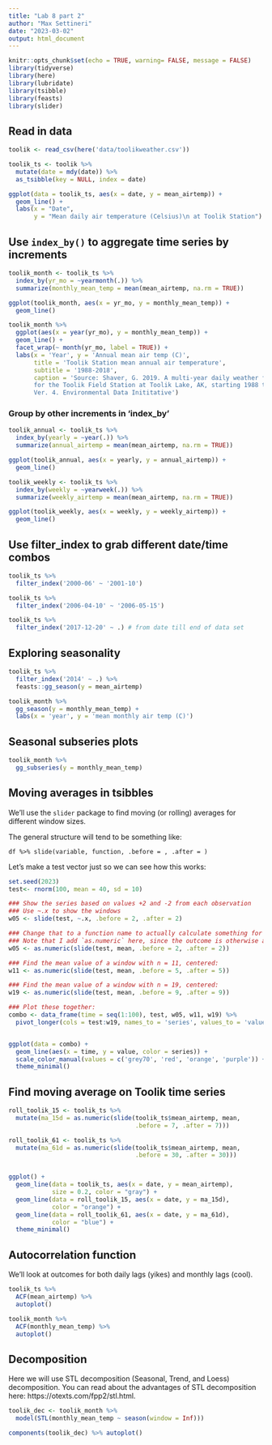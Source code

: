 ```yaml
---
title: "Lab 8 part 2"
author: "Max Settineri"
date: "2023-03-02"
output: html_document
---
```


```r
knitr::opts_chunk$set(echo = TRUE, warning= FALSE, message = FALSE)
library(tidyverse)
library(here)
library(lubridate)
library(tsibble)
library(feasts)
library(slider)
```

## Read in data

```r
toolik <- read_csv(here('data/toolikweather.csv')) 

toolik_ts <- toolik %>% 
  mutate(date = mdy(date)) %>% 
  as_tsibble(key = NULL, index = date)

ggplot(data = toolik_ts, aes(x = date, y = mean_airtemp)) +
  geom_line() +
  labs(x = "Date",
       y = "Mean daily air temperature (Celsius)\n at Toolik Station")
```

## Use `index_by()` to aggregate time series by increments

```r
toolik_month <- toolik_ts %>% 
  index_by(yr_mo = ~yearmonth(.)) %>% 
  summarize(monthly_mean_temp = mean(mean_airtemp, na.rm = TRUE))

ggplot(toolik_month, aes(x = yr_mo, y = monthly_mean_temp)) +
  geom_line()

toolik_month %>% 
  ggplot(aes(x = year(yr_mo), y = monthly_mean_temp)) +
  geom_line() +
  facet_wrap(~ month(yr_mo, label = TRUE)) +
  labs(x = 'Year', y = 'Annual mean air temp (C)',
       title = 'Toolik Station mean annual air temperature',
       subtitle = '1988-2018',
       caption = 'Source: Shaver, G. 2019. A multi-year daily weather file
       for the Toolik Field Station at Toolik Lake, AK, starting 1988 to present. 
       Ver. 4. Environmental Data Inititative')
```

### Group by other increments in 'index_by'

```r
toolik_annual <- toolik_ts %>% 
  index_by(yearly = ~year(.)) %>% 
  summarize(annual_airtemp = mean(mean_airtemp, na.rm = TRUE))

ggplot(toolik_annual, aes(x = yearly, y = annual_airtemp)) +
  geom_line() 

toolik_weekly <- toolik_ts %>% 
  index_by(weekly = ~yearweek(.)) %>% 
  summarize(weekly_airtemp = mean(mean_airtemp, na.rm = TRUE))

ggplot(toolik_weekly, aes(x = weekly, y = weekly_airtemp)) +
  geom_line()
```

## Use filter_index to grab different date/time combos

```r
toolik_ts %>% 
  filter_index('2000-06' ~ '2001-10')

toolik_ts %>% 
  filter_index('2006-04-10' ~ '2006-05-15')

toolik_ts %>% 
  filter_index('2017-12-20' ~ .) # from date till end of data set
```

## Exploring seasonality

```r
toolik_ts %>% 
  filter_index('2014' ~ .) %>% 
  feasts::gg_season(y = mean_airtemp)

toolik_month %>% 
  gg_season(y = monthly_mean_temp) +
  labs(x = 'year', y = 'mean monthly air temp (C)')
```

## Seasonal subseries plots

```r
toolik_month %>% 
  gg_subseries(y = monthly_mean_temp)
```

## Moving averages in tsibbles

We'll use the `slider` package to find moving (or rolling) averages for different window sizes. 

The general structure will tend to be something like: 

`df %>% slide(variable, function, .before = , .after = )`

Let's make a test vector just so we can see how this works: 

```r
set.seed(2023)
test<- rnorm(100, mean = 40, sd = 10)

### Show the series based on values +2 and -2 from each observation
### Use ~.x to show the windows
w05 <- slide(test, ~.x, .before = 2, .after = 2)

### Change that to a function name to actually calculate something for each window
### Note that I add `as.numeric` here, since the outcome is otherwise a list
w05 <- as.numeric(slide(test, mean, .before = 2, .after = 2))

### Find the mean value of a window with n = 11, centered:
w11 <- as.numeric(slide(test, mean, .before = 5, .after = 5))

### Find the mean value of a window with n = 19, centered:
w19 <- as.numeric(slide(test, mean, .before = 9, .after = 9))

### Plot these together: 
combo <- data_frame(time = seq(1:100), test, w05, w11, w19) %>%
  pivot_longer(cols = test:w19, names_to = 'series', values_to = 'value')


ggplot(data = combo) +
  geom_line(aes(x = time, y = value, color = series)) +
  scale_color_manual(values = c('grey70', 'red', 'orange', 'purple')) +
  theme_minimal()
```

## Find moving average on Toolik time series

```r
roll_toolik_15 <- toolik_ts %>% 
  mutate(ma_15d = as.numeric(slide(toolik_ts$mean_airtemp, mean, 
                                   .before = 7, .after = 7)))

roll_toolik_61 <- toolik_ts %>% 
  mutate(ma_61d = as.numeric(slide(toolik_ts$mean_airtemp, mean, 
                                   .before = 30, .after = 30)))


ggplot() +
  geom_line(data = toolik_ts, aes(x = date, y = mean_airtemp), 
            size = 0.2, color = "gray") +
  geom_line(data = roll_toolik_15, aes(x = date, y = ma_15d), 
            color = "orange") +
  geom_line(data = roll_toolik_61, aes(x = date, y = ma_61d), 
            color = "blue") +
  theme_minimal()

```

## Autocorrelation function

We'll look at outcomes for both daily lags (yikes) and monthly lags (cool).

```r
toolik_ts %>%
  ACF(mean_airtemp) %>%
  autoplot()

toolik_month %>% 
  ACF(monthly_mean_temp) %>% 
  autoplot()
```

## Decomposition

Here we will use STL decomposition (Seasonal, Trend, and Loess) decomposition. You can read about the advantages of STL decomposition here: https://otexts.com/fpp2/stl.html.


```r
toolik_dec <- toolik_month %>% 
  model(STL(monthly_mean_temp ~ season(window = Inf)))

components(toolik_dec) %>% autoplot()
```